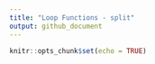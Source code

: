```yaml
---
title: "Loop Functions - split"
output: github_document
---
```


```r
knitr::opts_chunk$set(echo = TRUE)
```

## 
